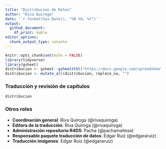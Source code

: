 ```yaml
---
title: "Distribucion de Roles"
author: "Riva Quiroga"
date: '`r format(Sys.Date(), "%B %d, %Y")`'
output:
  github_document:
    df_print: kable
editor_options: 
  chunk_output_type: console
---
```


<!-- archivo generado por distribucion-roles.Rmd -->

```r
knitr::opts_chunk$set(echo = FALSE)
library(tidyverse)
library(gsheet)
distribucion <- gsheet::gsheet2tbl("https://docs.google.com/spreadsheets/d/1BmLq5rrvQBmmyfE4KsurqA3q4iJM8i2HtVOuUFeE5KI/edit#gid=0")
distribucion <- mutate_all(distribucion, replace_na, "")
```

### Traducción y revisión de capítulos

```r
distribucion
```

### Otros roles

* __Coordinación general__: Riva Quiroga (@rivaquiroga)
* __Editora de la traducción__: Riva Quiroga (@rivaquiroga)
* __Administración repositorio R4DS__: Pacha (@pachamaltese)
* __Responsable paquete traducción de datos__: Edgar Ruiz (@edgararuiz)
* __Traducción imágenes__: Edgar Ruiz (@edgararuiz)
